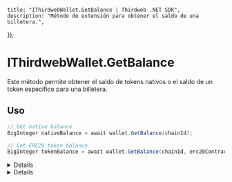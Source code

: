
	title: "IThirdwebWallet.GetBalance | Thirdweb .NET SDK",
	description: "Método de extensión para obtener el saldo de una billetera.",
});

# IThirdwebWallet.GetBalance

Este método permite obtener el saldo de tokens nativos o el saldo de un token específico para una billetera.

## Uso


```csharp
// Get native balance
BigInteger nativeBalance = await wallet.GetBalance(chainId);

// Get ERC20 token balance
BigInteger tokenBalance = await wallet.GetBalance(chainId, erc20ContractAddress);
```

<Details summary="Parámetros">

### wallet (obligatorio)

Una instancia de `IThirdwebWallet`. Esto representa la billetera para la cual deseas obtener el saldo.

### chainId (obligatorio)

El ID de la cadena desde la cual deseas obtener el saldo.

### erc20ContractAddress (opcional)

La dirección del contrato ERC20 opcional desde la cual deseas obtener el saldo. Si no se proporciona, el método devolverá el saldo del token nativo.

</Details>

<Details summary="Valor de retorno">

### string

El método devuelve un `BigInteger` representando el saldo en Wei.

</Details>

